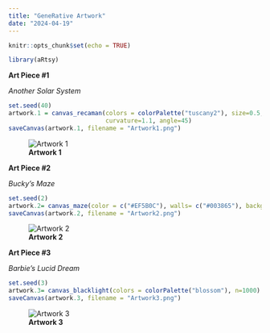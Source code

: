 ```yaml
---
title: "GeneRative Artwork"
date: "2024-04-19"
---
```


```r
knitr::opts_chunk$set(echo = TRUE)
```


```r
library(aRtsy)
```

**Art Piece #1**

*Another Solar System* 

```r
set.seed(40)
artwork.1 = canvas_recaman(colors = colorPalette("tuscany2"), size=0.5, background="black",
                           curvature=1.1, angle=45)
saveCanvas(artwork.1, filename = "Artwork1.png")
```

![**Artwork 1**](Artwork1.png)


**Art Piece #2**

*Bucky's Maze*

```r
set.seed(2)
artwork.2= canvas_maze(color = c("#EF5B0C"), walls= c("#003865"), background = "white", polar=TRUE)
saveCanvas(artwork.2, filename = "Artwork2.png")
```

![**Artwork 2**](Artwork2.png)

**Art Piece #3**

*Barbie's Lucid Dream* 

```r
set.seed(3)
artwork.3= canvas_blacklight(colors = colorPalette("blossom"), n=1000)
saveCanvas(artwork.3, filename = "Artwork3.png")
```

![**Artwork 3**](Artwork3.png)